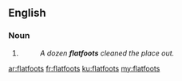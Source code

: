 ==English==

===Noun===
{{head|en|noun plural form}}

# {{plural of|flatfoot|lang=en}}
#: ''A dozen '''flatfoots''' cleaned the place out.''

[[ar:flatfoots]]
[[fr:flatfoots]]
[[ku:flatfoots]]
[[my:flatfoots]]